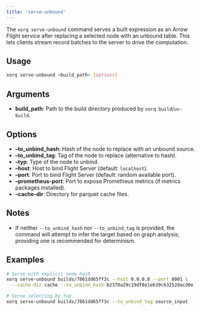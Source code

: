 ```yaml
---
title: 'serve-unbound'
---
```


The `xorq serve-unbound` command serves a built expression as an Arrow Flight service after replacing a selected node with an unbound table. This lets clients stream record batches to the server to drive the computation.

## Usage

```bash
xorq serve-unbound <build_path> [options]
```

## Arguments

- **build_path**: Path to the build directory produced by `xorq build`/`uv-build`.

## Options

- **--to_unbind_hash**: Hash of the node to replace with an unbound source.
- **--to_unbind_tag**: Tag of the node to replace (alternative to hash).
- **--typ**: Type of the node to unbind.
- **--host**: Host to bind Flight Server (default: `localhost`).
- **--port**: Port to bind Flight Server (default: random available port).
- **--prometheus-port**: Port to expose Prometheus metrics (if metrics packages installed).
- **--cache-dir**: Directory for parquet cache files.

## Notes

- If neither `--to_unbind_hash` nor `--to_unbind_tag` is provided, the command will attempt to infer the target based on graph analysis; providing one is recommended for determinism.

## Examples

```bash
# Serve with explicit node hash
xorq serve-unbound builds/7061dd65ff3c --host 0.0.0.0 --port 8001 \
  --cache-dir cache --to_unbind_hash b2370a29c19df8e1e639c63252dacd0e

# Serve selecting by tag
xorq serve-unbound builds/7061dd65ff3c --to_unbind_tag source_input
```


